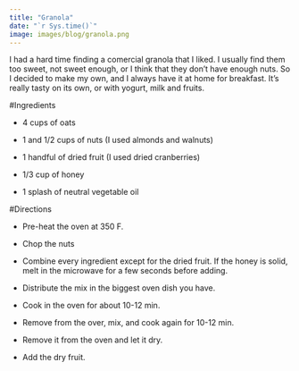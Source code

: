 ```yaml
---
title: "Granola"
date: "`r Sys.time()`"
image: images/blog/granola.png
---
```


I had a hard time finding a comercial granola that I liked. I usually find them too sweet, not sweet enough, or I think that they don't have enough nuts. So I decided to make my own, and I always have it at home for breakfast. It's really tasty on its own, or with yogurt, milk and fruits.

#Ingredients

- 4 cups of oats

- 1 and 1/2 cups of nuts (I used almonds and walnuts)

- 1 handful of dried fruit (I used dried cranberries)

- 1/3 cup of honey

- 1 splash of neutral vegetable oil


#Directions

- Pre-heat the oven at 350 F.

- Chop the nuts

- Combine every ingredient except for the dried fruit. If the honey is solid, melt in the microwave for a few seconds before adding.

- Distribute the mix in the biggest oven dish you have.

- Cook in the oven for about 10-12 min.

- Remove from the over, mix, and cook again for 10-12 min.

- Remove it from the oven and let it dry.

- Add the dry fruit.